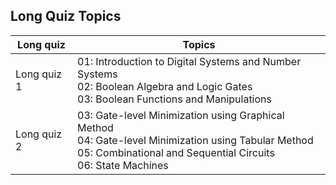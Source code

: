## Long Quiz Topics

| Long quiz | Topics
| --- | --- |
| Long quiz 1 | 01: Introduction to Digital Systems and Number Systems<br/>02: Boolean Algebra and Logic Gates<br/>03: Boolean Functions and Manipulations
| Long quiz 2 | 03: Gate-level Minimization using Graphical Method<br/>04: Gate-level Minimization using Tabular Method<br/>05: Combinational and Sequential Circuits<br/>06: State Machines
